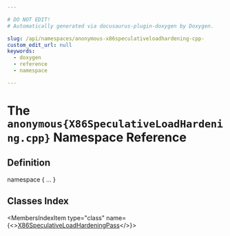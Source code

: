 ```yaml
---

# DO NOT EDIT!
# Automatically generated via docusaurus-plugin-doxygen by Doxygen.

slug: /api/namespaces/anonymous-x86speculativeloadhardening-cpp-
custom_edit_url: null
keywords:
  - doxygen
  - reference
  - namespace

---
```





# The `anonymous{X86SpeculativeLoadHardening.cpp}` Namespace Reference

<DoxygenPage pluginConfig={pluginConfig}>



## Definition

<CodeBlock>namespace &#123; ... &#125;</CodeBlock>

## Classes Index

<MembersIndex>

<MembersIndexItem
  type="class"
  name={<><a href="/docs/api/classes/anonymous-namespace-x86speculativeloadhardening-cpp-/x86speculativeloadhardeningpass">X86SpeculativeLoadHardeningPass</a></>}>
</MembersIndexItem>

</MembersIndex>


</DoxygenPage>
